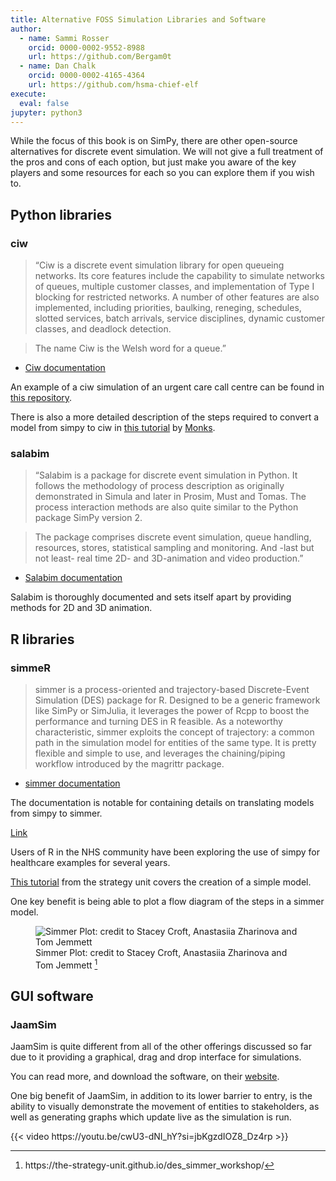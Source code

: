 ```yaml
---
title: Alternative FOSS Simulation Libraries and Software
author:
  - name: Sammi Rosser
    orcid: 0000-0002-9552-8988
    url: https://github.com/Bergam0t
  - name: Dan Chalk
    orcid: 0000-0002-4165-4364
    url: https://github.com/hsma-chief-elf
execute:
  eval: false
jupyter: python3
---
```


While the focus of this book is on SimPy, there are other open-source alternatives for discrete event simulation. We will not give a full treatment of the pros and cons of each option, but just make you aware of the key players and some resources for each so you can explore them if you wish to.

## Python libraries

### ciw

> "Ciw is a discrete event simulation library for open queueing networks. Its core features include the capability to simulate networks of queues, multiple customer classes, and implementation of Type I blocking for restricted networks. A number of other features are also implemented, including priorities, baulking, reneging, schedules, slotted services, batch arrivals, service disciplines, dynamic customer classes, and deadlock detection.

> The name Ciw is the Welsh word for a queue."

- [Ciw documentation](https://ciw.readthedocs.io/en/latest/)

An example of a ciw simulation of an urgent care call centre can be found in [this repository](https://github.com/TomMonks/ciw-urgent-care-call-centre).

There is also a more detailed description of the steps required to convert a model from simpy to ciw in [this tutorial](https://health-data-science-or.github.io/simpy-streamlit-tutorial/content/03_streamlit/13_ciw_backend.html) by [Monks](https://orcid.org/0000-0003-2631-4481).

### salabim

> "Salabim is a package for discrete event simulation in Python. It follows the methodology of process description as originally demonstrated in Simula and later in Prosim, Must and Tomas.
> The process interaction methods are also quite similar to the Python package SimPy version 2.

> The package comprises discrete event simulation, queue handling, resources, stores, statistical sampling and monitoring. And -last but not least- real time 2D- and 3D-animation and video production."

- [Salabim documentation](https://www.salabim.org/manual/Overview.html)

Salabim is thoroughly documented and sets itself apart by providing methods for 2D and 3D animation.

## R libraries

### simmeR

> simmer is a process-oriented and trajectory-based Discrete-Event Simulation (DES) package for R. Designed to be a generic framework like SimPy or SimJulia, it leverages the power of Rcpp to boost the performance and turning DES in R feasible. As a noteworthy characteristic, simmer exploits the concept of trajectory: a common path in the simulation model for entities of the same type. It is pretty flexible and simple to use, and leverages the chaining/piping workflow introduced by the magrittr package.

- [simmer documentation](https://r-simmer.org/)

The documentation is notable for containing details on translating models from simpy to simmer.

[Link](https://r-simmer.org/articles/simmer-05-simpy)

Users of R in the NHS community have been exploring the use of simpy for healthcare examples for several years.

[This tutorial](https://the-strategy-unit.github.io/des_simmer_workshop/) from the strategy unit covers the creation of a simple model.

One key benefit is being able to plot a flow diagram of the steps in a simmer model.

![Simmer Plot: credit to Stacey Croft, Anastasiia Zharinova and Tom Jemmett ^[https://the-strategy-unit.github.io/des_simmer_workshop/]](images/simmer_plot.png)


## GUI software

### JaamSim

JaamSim is quite different from all of the other offerings discussed so far due to it providing a graphical, drag and drop interface for simulations.

You can read more, and download the software, on their [website](https://jaamsim.com/).

One big benefit of JaamSim, in addition to its lower barrier to entry, is the ability to visually demonstrate the movement of entities to stakeholders, as well as generating graphs which update live as the simulation is run.

{{< video https://youtu.be/cwU3-dNI_hY?si=jbKgzdIOZ8_Dz4rp >}}
